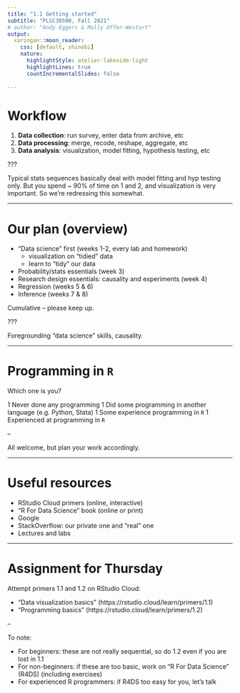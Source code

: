 ```yaml
---
title: "1.1 Getting started"
subtitle: "PLSC30500, Fall 2021"
# author: "Andy Eggers & Molly Offer-Westort"
output: 
  xaringan::moon_reader:
    css: [default, shinobi]
    nature:
      highlightStyle: atelier-lakeside-light
      highlightLines: true
      countIncrementalSlides: false
  
---
```



# Workflow 

1. **Data collection**: run survey, enter data from archive, etc
1. **Data processing**: merge, recode, reshape, aggregate, etc
1. **Data analysis**: visualization, model fitting, hypothesis testing, etc 

???

Typical stats sequences basically deal with model fitting and hyp testing only. But you spend ~ 90% of time on 1 and 2, and visualization is very important. So we're redressing this somewhat.

---

# Our plan (overview)

- "Data science" first (weeks 1-2, every lab and homework)
  - visualization on "tidied" data
  - learn to "tidy" our data
- Probability/stats essentials (week 3)
- Research design essentials: causality and experiments (week 4)
- Regression (weeks 5 & 6) 
- Inference (weeks 7 & 8)

Cumulative -- please keep up.

???

Foregrounding "data science" skills, causality.


---

# Programming in `R` 

Which one is you? 

1 Never done any programming
1 Did some programming in another language (e.g. Python, Stata)
1 Some experience programming in `R`
1 Experienced at programming in `R`

--

All welcome, but plan your work accordingly.

---

# Useful resources 

- RStudio Cloud primers (online, interactive) 
- "R For Data Science" book (online or print)  
- Google
- StackOverflow: our private one and "real" one
- Lectures and labs

---

# Assignment for Thursday

Attempt primers 1.1 and 1.2 on RStudio Cloud: 

- "Data visualization basics" (https://rstudio.cloud/learn/primers/1.1)
- "Programming basics" (https://rstudio.cloud/learn/primers/1.2)

--

To note: 

- For beginners: these are not really sequential, so do 1.2 even if you are lost in 1.1
- For non-beginners: if these are too basic, work on "R For Data Science" (R4DS) (including exercises)
- For experienced R programmers: if R4DS too easy for you, let's talk


